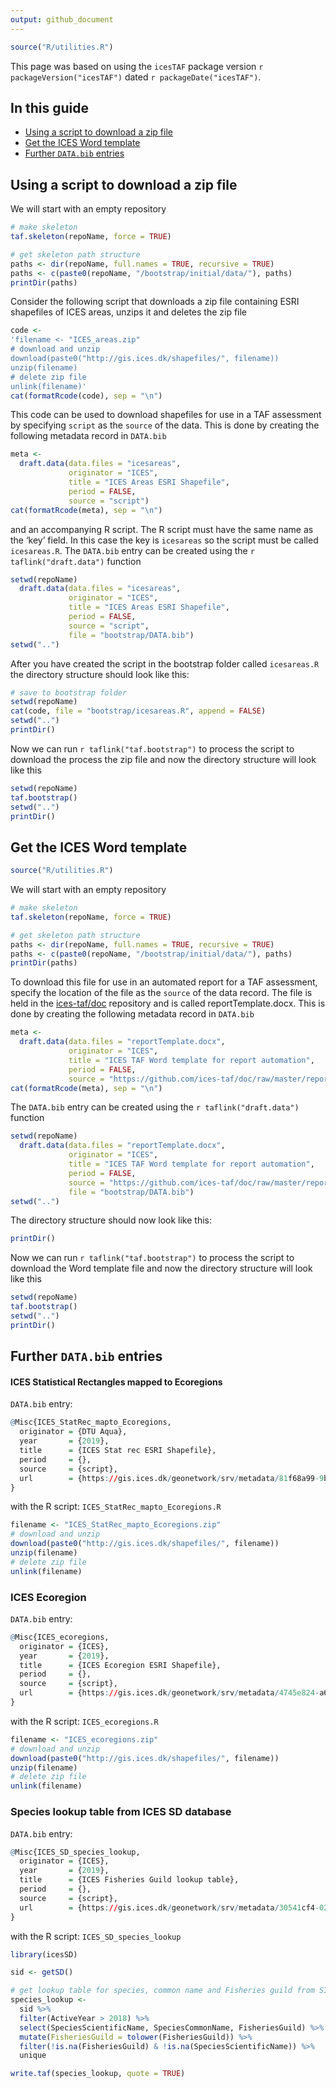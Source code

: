 ```yaml
---
output: github_document
---
```


```r
source("R/utilities.R")
```

This page was based on using the `icesTAF` package version ```r packageVersion("icesTAF")```
dated ```r packageDate("icesTAF")```.

## In this guide

* [Using a script to download a zip file](#Using-a-script-to-download-a-zip-file)
* [Get the ICES Word template](#Get-the-ICES-Word-template)
* [Further `DATA.bib` entries](#Further-DATA.bib-entries)

## Using a script to download a zip file

We will start with an empty repository

```r
# make skeleton
taf.skeleton(repoName, force = TRUE)

# get skeleton path structure
paths <- dir(repoName, full.names = TRUE, recursive = TRUE)
paths <- c(paste0(repoName, "/bootstrap/initial/data/"), paths)
printDir(paths)
```

Consider the following script that downloads a zip file containing ESRI
shapefiles of ICES areas, unzips it and deletes the zip file

```r
code <-
'filename <- "ICES_areas.zip"
# download and unzip
download(paste0("http://gis.ices.dk/shapefiles/", filename))
unzip(filename)
# delete zip file
unlink(filename)'
cat(formatRcode(code), sep = "\n")
```

This code can be used to download shapefiles for use in a TAF assessment by
specifying `script` as the `source` of the data.  This is done by creating
the following metadata record in `DATA.bib`

```r
meta <-
  draft.data(data.files = "icesareas",
             originator = "ICES",
             title = "ICES Areas ESRI Shapefile",
             period = FALSE,
             source = "script")
cat(formatRcode(meta), sep = "\n")
```

and an accompanying R script.  The R script must
have the same name as the 'key' field.  In this case the key is `icesareas` so
the script must be called `icesareas.R`.  The `DATA.bib` entry can be created
using the `r taflink("draft.data")` function

```r
setwd(repoName)
  draft.data(data.files = "icesareas",
             originator = "ICES",
             title = "ICES Areas ESRI Shapefile",
             period = FALSE,
             source = "script",
             file = "bootstrap/DATA.bib")
setwd("..")
```

After you have created the script in the bootstrap folder called `icesareas.R`
the directory structure should look like this:

```r
# save to bootstrap folder
setwd(repoName)
cat(code, file = "bootstrap/icesareas.R", append = FALSE)
setwd("..")
printDir()
```

Now we can run  `r taflink("taf.bootstrap")` to process the script to download the
process the zip file and now the directory structure will look like this

```r
setwd(repoName)
taf.bootstrap()
setwd("..")
printDir()
```

## Get the ICES Word template

```r
source("R/utilities.R")
```

We will start with an empty repository

```r
# make skeleton
taf.skeleton(repoName, force = TRUE)

# get skeleton path structure
paths <- dir(repoName, full.names = TRUE, recursive = TRUE)
paths <- c(paste0(repoName, "/bootstrap/initial/data/"), paths)
printDir(paths)
```

To download this file for use in an automated report for a
TAF assessment, specify the location of the file as the `source`
of the data record.  The file is held in the
[ices-taf/doc](https://github.com/ices-taf/doc) repository
and is called reportTemplate.docx. This is done by creating the following
metadata record in `DATA.bib`

```r
meta <-
  draft.data(data.files = "reportTemplate.docx",
             originator = "ICES",
             title = "ICES TAF Word template for report automation",
             period = FALSE,
             source = "https://github.com/ices-taf/doc/raw/master/reportTemplate.docx")
cat(formatRcode(meta), sep = "\n")
```

The `DATA.bib` entry can be created using the `r taflink("draft.data")`
function

```r
setwd(repoName)
  draft.data(data.files = "reportTemplate.docx",
             originator = "ICES",
             title = "ICES TAF Word template for report automation",
             period = FALSE,
             source = "https://github.com/ices-taf/doc/raw/master/reportTemplate.docx",
             file = "bootstrap/DATA.bib")
setwd("..")
```

The directory structure should now look like this:

```r
printDir()
```

Now we can run  `r taflink("taf.bootstrap")` to process the script to
download the Word template file and now the directory structure will look like this

```r
setwd(repoName)
taf.bootstrap()
setwd("..")
printDir()
```

## Further `DATA.bib` entries

#### ICES Statistical Rectangles mapped to Ecoregions

`DATA.bib` entry:

```r
@Misc{ICES_StatRec_mapto_Ecoregions,
  originator = {DTU Aqua},
  year       = {2019},
  title      = {ICES Stat rec ESRI Shapefile},
  period     = {},
  source     = {script},
  url        = {https://gis.ices.dk/geonetwork/srv/metadata/81f68a99-9b91-4762-80d3-31c069731f44}
}
```

with the R script: `ICES_StatRec_mapto_Ecoregions.R`

```r
filename <- "ICES_StatRec_mapto_Ecoregions.zip"
# download and unzip
download(paste0("http://gis.ices.dk/shapefiles/", filename))
unzip(filename)
# delete zip file
unlink(filename)
```

### ICES Ecoregion

`DATA.bib` entry:

```r
@Misc{ICES_ecoregions,
  originator = {ICES},
  year       = {2019},
  title      = {ICES Ecoregion ESRI Shapefile},
  period     = {},
  source     = {script},
  url        = {https://gis.ices.dk/geonetwork/srv/metadata/4745e824-a612-4a1f-bc56-b540772166eb}
}
```

with the R script: `ICES_ecoregions.R`

```r
filename <- "ICES_ecoregions.zip"
# download and unzip
download(paste0("http://gis.ices.dk/shapefiles/", filename))
unzip(filename)
# delete zip file
unlink(filename)
```

### Species lookup table from ICES SD database

`DATA.bib` entry:

```r
@Misc{ICES_SD_species_lookup,
  originator = {ICES},
  year       = {2019},
  title      = {ICES Fisheries Guild lookup table},
  period     = {},
  source     = {script},
  url        = {https://gis.ices.dk/geonetwork/srv/metadata/30541cf4-0236-437f-9757-596c5f793cff}
}
```

with the R script: `ICES_SD_species_lookup`

```r
library(icesSD)

sid <- getSD()

# get lookup table for species, common name and Fisheries guild from SID
species_lookup <-
  sid %>%
  filter(ActiveYear > 2018) %>%
  select(SpeciesScientificName, SpeciesCommonName, FisheriesGuild) %>%
  mutate(FisheriesGuild = tolower(FisheriesGuild)) %>%
  filter(!is.na(FisheriesGuild) & !is.na(SpeciesScientificName)) %>%
  unique

write.taf(species_lookup, quote = TRUE)
```
